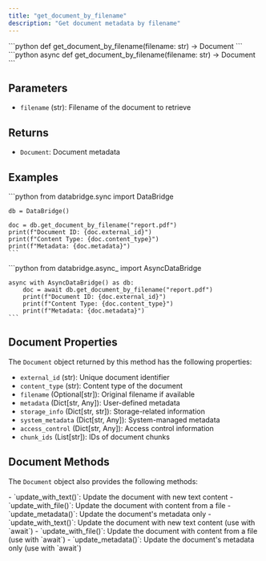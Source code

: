 ```yaml
---
title: "get_document_by_filename"
description: "Get document metadata by filename"
---
```


<Tabs>
  <Tab title="Sync">
    ```python
    def get_document_by_filename(filename: str) -> Document
    ```
  </Tab>
  <Tab title="Async">
    ```python
    async def get_document_by_filename(filename: str) -> Document
    ```
  </Tab>
</Tabs>

## Parameters

- `filename` (str): Filename of the document to retrieve

## Returns

- `Document`: Document metadata

## Examples

<Tabs>
  <Tab title="Sync">
    ```python
    from databridge.sync import DataBridge
    
    db = DataBridge()
    
    doc = db.get_document_by_filename("report.pdf")
    print(f"Document ID: {doc.external_id}")
    print(f"Content Type: {doc.content_type}")
    print(f"Metadata: {doc.metadata}")
    ```
  </Tab>
  <Tab title="Async">
    ```python
    from databridge.async_ import AsyncDataBridge
    
    async with AsyncDataBridge() as db:
        doc = await db.get_document_by_filename("report.pdf")
        print(f"Document ID: {doc.external_id}")
        print(f"Content Type: {doc.content_type}")
        print(f"Metadata: {doc.metadata}")
    ```
  </Tab>
</Tabs>

## Document Properties

The `Document` object returned by this method has the following properties:

- `external_id` (str): Unique document identifier
- `content_type` (str): Content type of the document
- `filename` (Optional[str]): Original filename if available
- `metadata` (Dict[str, Any]): User-defined metadata
- `storage_info` (Dict[str, str]): Storage-related information
- `system_metadata` (Dict[str, Any]): System-managed metadata
- `access_control` (Dict[str, Any]): Access control information
- `chunk_ids` (List[str]): IDs of document chunks

## Document Methods

The `Document` object also provides the following methods:

<Tabs>
  <Tab title="Sync">
    - `update_with_text()`: Update the document with new text content
    - `update_with_file()`: Update the document with content from a file
    - `update_metadata()`: Update the document's metadata only
  </Tab>
  <Tab title="Async">
    - `update_with_text()`: Update the document with new text content (use with `await`)
    - `update_with_file()`: Update the document with content from a file (use with `await`)
    - `update_metadata()`: Update the document's metadata only (use with `await`)
  </Tab>
</Tabs>